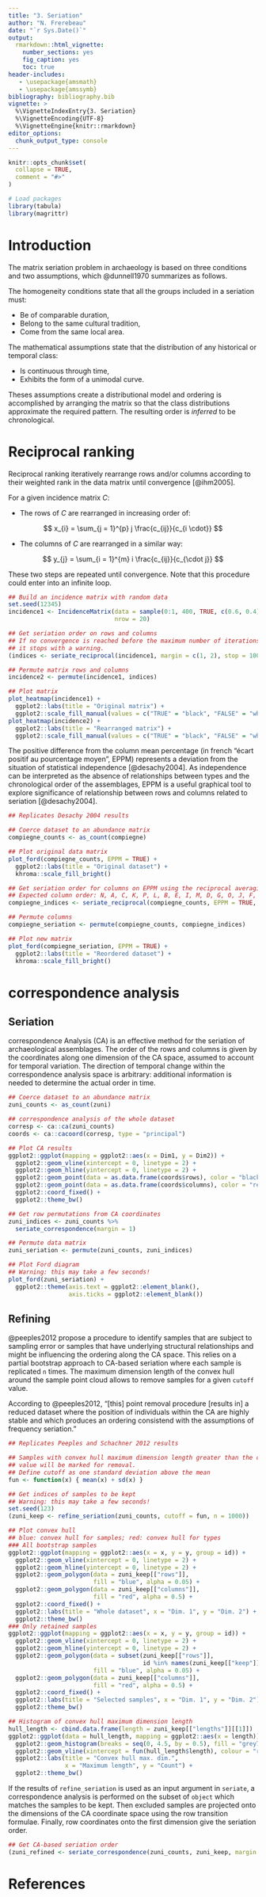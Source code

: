 ```yaml
---
title: "3. Seriation"
author: "N. Frerebeau"
date: "`r Sys.Date()`"
output:
  rmarkdown::html_vignette:
    number_sections: yes
    fig_caption: yes
    toc: true
header-includes:
   - \usepackage{amsmath}
   - \usepackage{amssymb}
bibliography: bibliography.bib
vignette: >
  %\VignetteIndexEntry{3. Seriation}
  %\VignetteEncoding{UTF-8}
  %\VignetteEngine{knitr::rmarkdown}
editor_options: 
  chunk_output_type: console
---
```


```r
knitr::opts_chunk$set(
  collapse = TRUE,
  comment = "#>"
)
```

```r
# Load packages
library(tabula)
library(magrittr)
```

# Introduction

The matrix seriation problem in archaeology is based on three conditions and two assumptions, which @dunnell1970 summarizes as follows.

The homogeneity conditions state that all the groups included in a seriation must:

* Be of comparable duration,
* Belong to the same cultural tradition,
* Come from the same local area.

The mathematical assumptions state that the distribution of any historical or temporal class:

* Is continuous through time,
* Exhibits the form of a unimodal curve.

Theses assumptions create a distributional model and ordering is accomplished by arranging the matrix so that the class distributions approximate the required pattern. The resulting order is *inferred* to be chronological.

# Reciprocal ranking

Reciprocal ranking iteratively rearrange rows and/or columns according to their weighted rank in the data matrix until convergence [@ihm2005].

For a given incidence matrix $C$:

* The rows of $C$ are rearranged in increasing order of:

$$ x_{i} = \sum_{j = 1}^{p} j \frac{c_{ij}}{c_{i \cdot}} $$

* The columns of $C$ are rearranged in a similar way:

$$ y_{j} = \sum_{i = 1}^{m} i \frac{c_{ij}}{c_{\cdot j}} $$

These two steps are repeated until convergence.
Note that this procedure could enter into an infinite loop.

```r
## Build an incidence matrix with random data
set.seed(12345)
incidence1 <- IncidenceMatrix(data = sample(0:1, 400, TRUE, c(0.6, 0.4)),
                              nrow = 20)

## Get seriation order on rows and columns
## If no convergence is reached before the maximum number of iterations (100), 
## it stops with a warning.
(indices <- seriate_reciprocal(incidence1, margin = c(1, 2), stop = 100))

## Permute matrix rows and columns
incidence2 <- permute(incidence1, indices)

## Plot matrix
plot_heatmap(incidence1) + 
  ggplot2::labs(title = "Original matrix") +
  ggplot2::scale_fill_manual(values = c("TRUE" = "black", "FALSE" = "white"))
plot_heatmap(incidence2) + 
  ggplot2::labs(title = "Rearranged matrix") +
  ggplot2::scale_fill_manual(values = c("TRUE" = "black", "FALSE" = "white"))
```

The positive difference from the column mean percentage (in french "écart positif au pourcentage moyen", EPPM) represents a deviation from the situation of statistical independence [@desachy2004]. As independence can be interpreted as the absence of relationships between types and the chronological order of the assemblages, EPPM is a useful graphical tool to explore significance of relationship between rows and columns related to seriation [@desachy2004].

```r
## Replicates Desachy 2004 results

## Coerce dataset to an abundance matrix
compiegne_counts <- as_count(compiegne)

## Plot original data matrix
plot_ford(compiegne_counts, EPPM = TRUE) +
  ggplot2::labs(title = "Original dataset") +
  khroma::scale_fill_bright()

## Get seriation order for columns on EPPM using the reciprocal averaging method
## Expected column order: N, A, C, K, P, L, B, E, I, M, D, G, O, J, F, H
compiegne_indices <- seriate_reciprocal(compiegne_counts, EPPM = TRUE, margin = 2)

## Permute columns
compiegne_seriation <- permute(compiegne_counts, compiegne_indices)

## Plot new matrix
plot_ford(compiegne_seriation, EPPM = TRUE) +
  ggplot2::labs(title = "Reordered dataset") +
  khroma::scale_fill_bright()
```

# correspondence analysis
## Seriation

correspondence Analysis (CA) is an effective method for the seriation of archaeological assemblages. The order of the rows and columns is given by the coordinates along one dimension of the CA space, assumed to account for temporal variation. The direction of temporal change within the correspondence analysis space is arbitrary: additional information is needed to determine the actual order in time.

```r
## Coerce dataset to an abundance matrix
zuni_counts <- as_count(zuni)

## correspondence analysis of the whole dataset
corresp <- ca::ca(zuni_counts)
coords <- ca::cacoord(corresp, type = "principal")

## Plot CA results
ggplot2::ggplot(mapping = ggplot2::aes(x = Dim1, y = Dim2)) +
  ggplot2::geom_vline(xintercept = 0, linetype = 2) +
  ggplot2::geom_hline(yintercept = 0, linetype = 2) +
  ggplot2::geom_point(data = as.data.frame(coords$rows), color = "black") +
  ggplot2::geom_point(data = as.data.frame(coords$columns), color = "red") +
  ggplot2::coord_fixed() + 
  ggplot2::theme_bw()
```

```r
## Get row permutations from CA coordinates
zuni_indices <- zuni_counts %>%
  seriate_correspondence(margin = 1)

## Permute data matrix
zuni_seriation <- permute(zuni_counts, zuni_indices)

## Plot Ford diagram
## Warning: this may take a few seconds!
plot_ford(zuni_seriation) +
  ggplot2::theme(axis.text = ggplot2::element_blank(),
                 axis.ticks = ggplot2::element_blank())
```

## Refining

@peeples2012 propose a procedure to identify samples that are subject to sampling error or samples that have underlying structural relationships and might be influencing the ordering along the CA space. This relies on a partial bootstrap approach to CA-based seriation where each sample is replicated `n` times. The maximum dimension length of the convex hull around the sample point cloud allows to remove samples for a given `cutoff` value.

According to @peeples2012, "[this] point removal procedure [results in] a reduced dataset where the position of individuals within the CA are highly stable and which produces an ordering consistend with the assumptions of frequency seriation."

```r
## Replicates Peeples and Schachner 2012 results

## Samples with convex hull maximum dimension length greater than the cutoff
## value will be marked for removal.
## Define cutoff as one standard deviation above the mean
fun <- function(x) { mean(x) + sd(x) }

## Get indices of samples to be kept
## Warning: this may take a few seconds!
set.seed(123)
(zuni_keep <- refine_seriation(zuni_counts, cutoff = fun, n = 1000))

## Plot convex hull
## blue: convex hull for samples; red: convex hull for types
### All bootstrap samples
ggplot2::ggplot(mapping = ggplot2::aes(x = x, y = y, group = id)) +
  ggplot2::geom_vline(xintercept = 0, linetype = 2) +
  ggplot2::geom_hline(yintercept = 0, linetype = 2) +
  ggplot2::geom_polygon(data = zuni_keep[["rows"]], 
                        fill = "blue", alpha = 0.05) +
  ggplot2::geom_polygon(data = zuni_keep[["columns"]], 
                        fill = "red", alpha = 0.5) +
  ggplot2::coord_fixed() + 
  ggplot2::labs(title = "Whole dataset", x = "Dim. 1", y = "Dim. 2") + 
  ggplot2::theme_bw()
### Only retained samples
ggplot2::ggplot(mapping = ggplot2::aes(x = x, y = y, group = id)) +
  ggplot2::geom_vline(xintercept = 0, linetype = 2) +
  ggplot2::geom_hline(yintercept = 0, linetype = 2) +
  ggplot2::geom_polygon(data = subset(zuni_keep[["rows"]], 
                                      id %in% names(zuni_keep[["keep"]][[1]])),
                        fill = "blue", alpha = 0.05) +
  ggplot2::geom_polygon(data = zuni_keep[["columns"]], 
                        fill = "red", alpha = 0.5) +
  ggplot2::coord_fixed() + 
  ggplot2::labs(title = "Selected samples", x = "Dim. 1", y = "Dim. 2") + 
  ggplot2::theme_bw()

## Histogram of convex hull maximum dimension length
hull_length <- cbind.data.frame(length = zuni_keep[["lengths"]][[1]])
ggplot2::ggplot(data = hull_length, mapping = ggplot2::aes(x = length)) +
  ggplot2::geom_histogram(breaks = seq(0, 4.5, by = 0.5), fill = "grey70") +
  ggplot2::geom_vline(xintercept = fun(hull_length$length), colour = "red") +
  ggplot2::labs(title = "Convex hull max. dim.", 
                x = "Maximum length", y = "Count") + 
  ggplot2::theme_bw()
```

If the results of `refine_seriation` is used as an input argument in `seriate`, a correspondence analysis is performed on the subset of `object` which matches the samples to be kept. Then excluded samples are projected onto the dimensions of the CA coordinate space using the row transition formulae. Finally, row coordinates onto the first dimension give the seriation order.

```r
## Get CA-based seriation order
(zuni_refined <- seriate_correspondence(zuni_counts, zuni_keep, margin = 1))
```

# References
